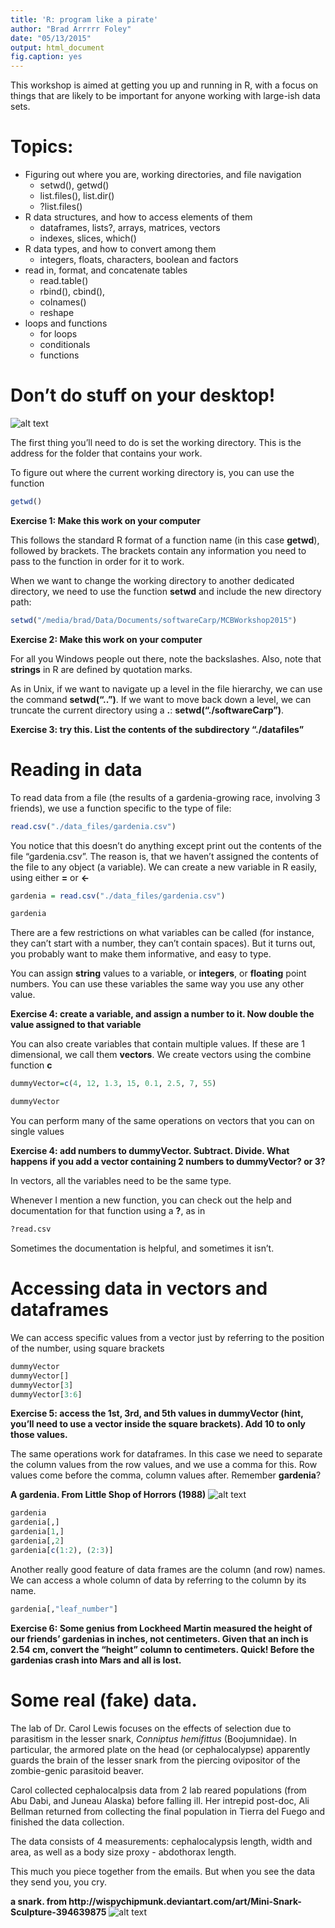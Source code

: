 ```yaml
---
title: 'R: program like a pirate'
author: "Brad Arrrrr Foley"
date: "05/13/2015"
output: html_document
fig.caption: yes
---
```


This workshop is aimed at getting you up and running in R, with a focus on things that are likely to be important for anyone working with large-ish data sets. 

# Topics: 
* Figuring out where you are, working directories, and file navigation
    + setwd(), getwd()
    + list.files(), list.dir()
    + ?list.files()
* R data structures, and how to access elements of them
    +  dataframes, lists?, arrays, matrices, vectors
    +  indexes, slices, which()
* R data types, and how to convert among them
     + integers, floats, characters, boolean and factors     
* read in, format, and concatenate tables
    + read.table()
    + rbind(), cbind(), 
    + colnames()    
    + reshape
* loops and functions
    + for loops
    + conditionals
    + functions 
          
# Don't do stuff on your desktop!
\newline  
\newline  
![alt text](figures/desktop.jpg)
<!---http://board.kafuka.org/thread.php?id=30&page=8-->
\newline  
  
The first thing you'll need to do is set the working directory. This is the address for the folder that contains your work. 

To figure out where the current working directory is, you can use the function 

```r
getwd()
```

**Exercise 1: Make this work on your computer**

This follows the standard R format of a function name (in this case **getwd**), followed by brackets. The brackets contain any information you need to pass to the function in order for it to work.  

When we want to change the working directory to another dedicated directory, we need to use the function **setwd** and include the new directory path:

```r
setwd("/media/brad/Data/Documents/softwareCarp/MCBWorkshop2015") 
```

**Exercise 2: Make this work on your computer**

For all you Windows people out there, note the backslashes. Also, note that **strings** in R are defined by quotation marks.   
  
As in Unix, if we want to navigate up a level in the file hierarchy, we can use the command **setwd("..")**. If we want to move back down a level, we can truncate the current directory using a **.**: **setwd("./softwareCarp")**.  

**Exercise 3: try this. List the contents of the subdirectory "./datafiles"**


# Reading in data 

To read data from a file  (the results of a gardenia-growing race, involving 3 friends), we use a function specific to the type of file: 
```r
read.csv("./data_files/gardenia.csv")
```

You notice that this doesn't do anything except print out the contents of the file "gardenia.csv". The reason is, that we haven't assigned the contents of the file to any object (a variable). We can create a new variable in R easily, using either **=** or **<-**

```r
gardenia = read.csv("./data_files/gardenia.csv")

gardenia
```
There are a few restrictions on what variables can be called (for instance, they can't start with a number, they can't contain spaces). But it turns out, you probably want to make them informative, and easy to type.

You can assign **string** values to a variable, or **integers**, or **floating** point numbers. You can use these variables the same way you use any other value.


**Exercise 4: create a variable, and assign a number to it. Now double the value assigned to that variable**

You can also create variables that contain multiple values. If these are 1 dimensional, we call them **vectors**. We create vectors using the combine function **c**

```r
dummyVector=c(4, 12, 1.3, 15, 0.1, 2.5, 7, 55)

dummyVector
```

You can perform many of the same operations on vectors that you can on single values

**Exercise 4: add numbers to dummyVector. Subtract. Divide. What happens if you add a vector containing 2 numbers to dummyVector? or 3?**

In vectors, all the variables need to be the same type.

Whenever I mention a new function, you can check out the help and documentation for that function using a **?**, as in 

```r
?read.csv
```
Sometimes the documentation is helpful, and sometimes it isn't. 
  

# Accessing data in vectors and dataframes

We can access specific values from a vector just by referring to the position of the number, using square brackets

```r
dummyVector
dummyVector[]
dummyVector[3]
dummyVector[3:6]

```

**Exercise 5: access the 1st, 3rd, and 5th values in dummyVector (hint, you'll need to use a vector inside the square brackets). Add 10 to only those values.**

The same operations work for dataframes. In this case we need to separate the column values from the row values, and we use a comma for this. Row values come before the comma, column values after. Remember **gardenia**?  

**A gardenia. From Little Shop of Horrors (1988)**
![alt text](./figures/gardenia.jpg)


```r
gardenia
gardenia[,]
gardenia[1,]
gardenia[,2]
gardenia[c(1:2), (2:3)]

```
Another really good feature of data frames are the column (and row) names. We can access a whole column of data by referring to the column by its name.

```r
gardenia[,"leaf_number"]

```

**Exercise 6: Some genius from Lockheed Martin measured the height of our friends' gardenias in inches, not centimeters. Given that an inch is 2.54 cm, convert the "height" column to centimeters. Quick! Before the gardenias crash into Mars and all is lost.**

  
# Some real (fake) data.  
The lab of Dr. Carol Lewis focuses on the effects of selection due to parasitism in the lesser snark, *Conniptus hemifittus* (Boojumnidae). In particular, the armored plate on the head (or cephalocalypse) apparently guards the brain of the lesser snark from the piercing ovipositor of the zombie-genic parasitoid beaver.  

Carol collected cephalocalpsis data from 2 lab reared populations (from Abu Dabi, and Juneau Alaska) before falling ill. Her intrepid post-doc, Ali Bellman returned from collecting the final population in Tierra del Fuego and finished the data collection.

The data consists of 4 measurements: cephalocalypsis length, width and area, as well as a body size proxy - abdothorax length.  

This much you piece together from the emails. But when you see the data they send you, you cry.  

**a snark. from http://wispychipmunk.deviantart.com/art/Mini-Snark-Sculpture-394639875**
![alt text](figures/snark.jpg)